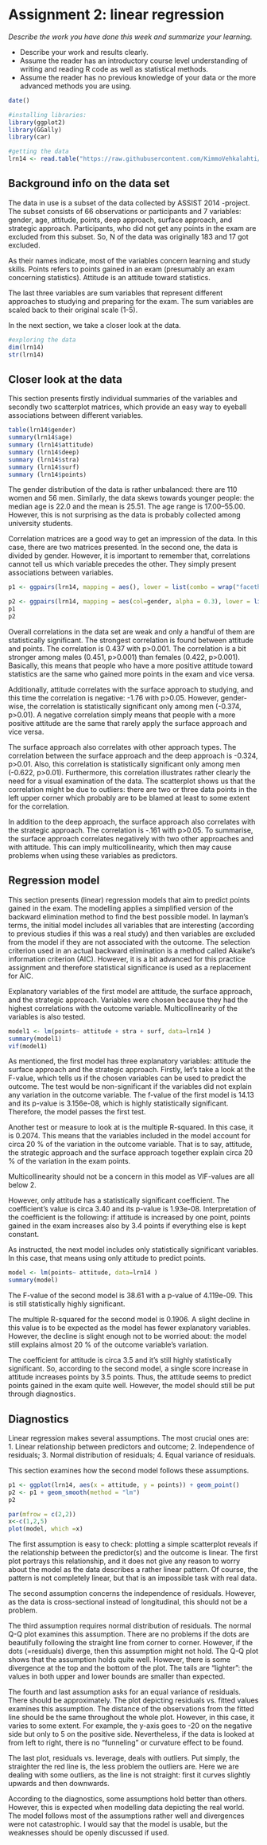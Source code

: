 # Assignment 2: linear regression


*Describe the work you have done this week and summarize your learning.*

- Describe your work and results clearly. 
- Assume the reader has an introductory course level understanding of writing and reading R code as well as statistical methods.
- Assume the reader has no previous knowledge of your data or the more advanced methods you are using.

```r
date()
```

```r
#installing libraries:
library(ggplot2)
library(GGally)
library(car)

#getting the data
lrn14 <- read.table("https://raw.githubusercontent.com/KimmoVehkalahti/Helsinki-Open-Data-Science/master/datasets/learning2014.txt", sep=",", header=TRUE)

```


## Background info on the data set

The data in use is a subset of the data collected by ASSIST 2014 -project. The subset consists of 66 observations or participants and 7 variables: gender, age, attitude, points, deep approach, surface approach, and strategic approach. Participants, who did not get any points in the exam are excluded from this subset. So, N of the data was originally 183 and 17 got excluded. 

As their names indicate, most of the variables concern learning and study skills. Points refers to points gained in an exam (presumably an exam concerning statistics). Attitude is an attitude toward statistics. 

The last three variables are sum variables that represent different approaches to studying and preparing for the exam. The sum variables are scaled back to their original scale (1-5).

In the next section, we take a closer look at the data.


```r
#exploring the data
dim(lrn14)
str(lrn14)
```

## Closer look at the data

This section presents firstly individual summaries of the variables and secondly two scatterplot matrices, which provide an easy way to eyeball associations between different variables. 

```r
table(lrn14$gender)
summary(lrn14$age)
summary (lrn14$attitude)
summary (lrn14$deep)
summary (lrn14$stra)
summary (lrn14$surf)
summary (lrn14$points)


```

The gender distribution of the data is rather unbalanced: there are 110 women and 56 men. Similarly, the data skews towards younger people: the median age is 22.0 and the mean is 25.51. The age range is 17.00--55.00. However, this is not surprising as the data is probably collected among university students. 


Correlation matrices are a good way to get an impression of the data. In this case, there are two matrices presented. In the second one, the data is divided by gender. However, it is important to remember that, correlations cannot tell us which variable precedes the other. They simply present associations between variables. 


```r
p1 <- ggpairs(lrn14, mapping = aes(), lower = list(combo = wrap("facethist", bins = 20)))

p2 <- ggpairs(lrn14, mapping = aes(col=gender, alpha = 0.3), lower = list(combo = wrap("facethist", bins = 20)))
p1
p2

```


Overall correlations in the data set are weak and only a handful of them are statistically significant. The strongest correlation is found between attitude and points. The correlation is  0.437 with p>0.001. The correlation is a bit stronger among males (0.451, p>0.001) than females (0.422, p>0.001). Basically, this means that people who have a more positive attitude toward statistics are the same who gained more points in the exam and vice versa.

Additionally, attitude correlates with the surface approach to studying, and this time the correlation is negative: -1.76 with p>0.05. However, gender-wise, the correlation is statistically significant only among men (-0.374, p>0.01).  A negative correlation simply means that people with a more positive attitude are the same that rarely apply the surface approach and vice versa.

The surface approach also correlates with other approach types. The correlation between the surface approach and the deep approach is -0.324, p>0.01. Also, this correlation is statistically significant only among men (-0.622, p>0.01). Furthermore, this correlation illustrates rather clearly the need for a visual examination of the data. The scatterplot shows us that the correlation might be due to outliers: there are two or three data points in the left upper corner which probably are to be blamed at least to some extent for the correlation.  

In addition to the deep approach, the surface approach also correlates with the strategic approach. The correlation is -.161 with p>0.05. To summarise, the surface approach correlates negatively with two other approaches and with attitude. This can imply multicollinearity, which then may cause problems when using these variables as predictors. 


## Regression model

This section presents (linear) regression models that aim to predict points gained in the exam. The modelling applies a simplified version of the backward elimination method to find the best possible model. In layman’s terms, the initial model includes all variables that are interesting (according to previous studies if this was a real study) and then variables are excluded from the model if they are not associated with the outcome. The selection criterion used in an actual backward elimination is a method called  Akaike’s information criterion (AIC). However, it is a bit advanced for this practice assignment and therefore statistical significance is used as a replacement for AIC.

Explanatory variables of the first model are attitude, the surface approach, and the strategic approach. Variables were chosen because they had the highest correlations with the outcome variable. Multicollinearity of the variables is also tested. 

```r
model1 <- lm(points~ attitude + stra + surf, data=lrn14 )
summary(model1)
vif(model1)

```
As mentioned, the first model has three explanatory variables: attitude the surface approach and the strategic approach. Firstly, let's take a look at the F-value, which tells us if the chosen variables can be used to predict the outcome. The test would be non-significant if the variables did not explain any variation in the outcome variable. The f-value of the first model is 14.13 and its p-value is 3.156e-08, which is highly statistically significant. Therefore, the model passes the first test. 

Another test or measure to look at is the multiple R-squared. In this case, it is 0.2074. This means that the variables included in the model account for circa 20 % of the variation in the outcome variable. That is to say, attitude, the strategic approach and the surface approach together explain circa 20 % of the variation in the exam points.

Multicollinearity should not be a concern in this model as VIF-values are all below 2. 

However, only attitude has a statistically significant coefficient. The coefficient’s value is circa 3.40 and its p-value is 1.93e-08. Interpretation of the coefficient is the following: if attitude is increased by one point, points gained in the exam increases also by 3.4 points if everything else is kept constant.


As instructed, the next model includes only statistically significant variables. In this case, that means using only attitude to predict points. 

```r
model <- lm(points~ attitude, data=lrn14 )
summary(model)
```
The F-value of the second model is 38.61 with a p-value of 4.119e-09. This is still statistically highly significant. 

The multiple R-squared for the second model is 0.1906. A slight decline in this value is to be expected as the model has fewer explanatory variables. However, the decline is slight enough not to be worried about: the model still explains almost 20 % of the outcome variable’s variation. 

The coefficient for attitude is circa 3.5 and it's still highly statistically significant.  So, according to the second model, a single score increase in attitude increases points by 3.5 points. Thus, the attitude seems to predict points gained in the exam quite well. However, the model should still be put through diagnostics. 


## Diagnostics

Linear regression makes several assumptions. The most crucial ones are:  
1.	Linear relationship between predictors and outcome;
2.	Independence of residuals;
3.	Normal distribution of residuals;
4.	Equal variance of residuals. 

This section examines how the second model follows these assumptions. 


```r
p1 <- ggplot(lrn14, aes(x = attitude, y = points)) + geom_point()
p2 <- p1 + geom_smooth(method = "lm")
p2

par(mfrow = c(2,2))
x<-c(1,2,5)
plot(model, which =x)

```


The first assumption is easy to check: plotting a simple scatterplot reveals if the relationship between the predictor(s) and the outcome is linear. The first plot portrays this relationship, and it does not give any reason to worry about the model as the data describes a rather linear pattern. Of course, the pattern is not completely linear, but that is an impossible task with real data. 

The second assumption concerns the independence of residuals. However, as the data is cross-sectional instead of longitudinal, this should not be a problem.  

 The third assumption requires normal distribution of residuals. The normal Q-Q plot examines this assumption. There are no problems if the dots are beautifully following the straight line from corner to corner. However, if the dots (=residuals) diverge, then this assumption might not hold. The Q-Q plot shows that the assumption holds quite well. However, there is some divergence at the top and the bottom of the plot. The tails are “lighter”: the values in both upper and lower bounds are smaller than expected. 
 
 
The fourth and last assumption asks for an equal variance of residuals. There should be approximately. The plot depicting residuals vs. fitted values examines this assumption. The distance of the observations from the fitted line should be the same throughout the whole plot. However, in this case, it varies to some extent. For example, the y-axis goes to -20 on the negative side but only to 5 on the positive side. Nevertheless, if the data is looked at from left to right, there is no “funneling” or curvature effect to be found.   

The last plot, residuals vs. leverage, deals with outliers. Put simply, the straighter the red line is, the less problem the outliers are. Here we are dealing with some outliers, as the line is not straight: first it curves slightly upwards and then downwards. 

According to the diagnostics, some assumptions hold better than others. However, this is expected when modelling data depicting the real world. The model follows most of the assumptions rather well and divergences were not catastrophic. I would say that the model is usable, but the weaknesses should be openly discussed if used. 
